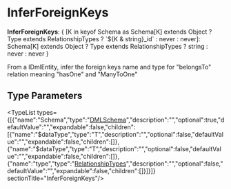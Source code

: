 
# InferForeignKeys

 **InferForeignKeys**: &#123; [K in keyof Schema as Schema[K] extends Object ? Type extends RelationshipTypes ? \`$&#123;K & string&#125;\_id\` : never : never]: Schema[K] extends Object ? Type extends RelationshipTypes ? string : never : never &#125;

From a IDmlEntity, infer the foreign keys name and type for
"belongsTo" relation meaning "hasOne" and "ManyToOne"

## Type Parameters

<TypeList types={[{"name":"Schema","type":"[DMLSchema](../types.DmlTypes.DMLSchema/page.mdx)","description":"","optional":true,"defaultValue":"","expandable":false,"children":[{"name":"$dataType","type":"T","description":"","optional":false,"defaultValue":"","expandable":false,"children":[]},{"name":"$dataType","type":"T","description":"","optional":false,"defaultValue":"","expandable":false,"children":[]},{"name":"type","type":"[RelationshipTypes](../types.DmlTypes.RelationshipTypes/page.mdx)","description":"","optional":false,"defaultValue":"","expandable":false,"children":[]}]}]}  sectionTitle="InferForeignKeys"/>
